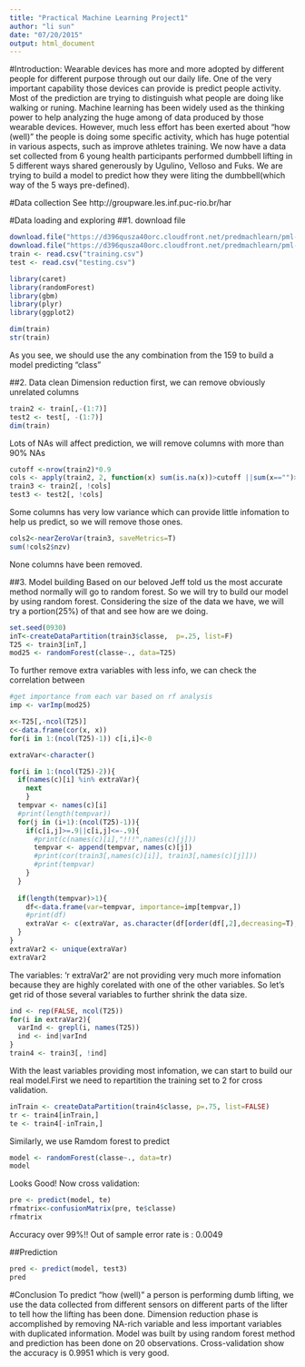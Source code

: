 ```yaml
---
title: "Practical Machine Learning Project1"
author: "li sun"
date: "07/20/2015"
output: html_document
---
```


#Introduction:
Wearable devices has more and more adopted by different people for different purpose through out our daily life. One of the very important capability those devices can provide is predict people activity. Most of the prediction are trying to distinguish what people are doing like walking or runing. Machine learning has been widely used as the thinking power to help analyzing the huge among of data produced by those wearable devices. 
However, much less effort has been exerted about "how (well)" the people is doing some specific activity, which has huge potential in various aspects, such as improve athletes training. 
We now have a data set collected from 6 young health participants performed dumbbell lifting in 5 different ways shared generously by Ugulino, Velloso and Fuks. We are trying to build a model to predict how they were liting the dumbbell(which way of the 5 ways pre-defined).

#Data collection
See http://groupware.les.inf.puc-rio.br/har

#Data loading and exploring
##1. download file
```r
download.file("https://d396qusza40orc.cloudfront.net/predmachlearn/pml-training.csv", "./training.csv", method="libcurl")
download.file("https://d396qusza40orc.cloudfront.net/predmachlearn/pml-testing.csv", "./testing.csv", method="libcurl")
train <- read.csv("training.csv")
test <- read.csv("testing.csv")

library(caret)
library(randomForest)
library(gbm)
library(plyr)
library(ggplot2)

dim(train)
str(train)
```
As you see, we should use the any combination from the 159 to build a model predicting "class"

##2. Data clean
Dimension reduction first, we can remove obviously unrelated columns
```r
train2 <- train[,-(1:7)]
test2 <- test[, -(1:7)]
dim(train)
```
Lots of NAs will affect prediction, we will remove columns with more than 90% NAs
```r
cutoff <-nrow(train2)*0.9
cols <- apply(train2, 2, function(x) sum(is.na(x))>cutoff ||sum(x=="")>cutoff)
train3 <- train2[, !cols]
test3 <- test2[, !cols]
```
Some columns has very low variance which can provide little infomation to help us predict, so we will remove those ones.
```r
cols2<-nearZeroVar(train3, saveMetrics=T)
sum(!cols2$nzv)
```
None columns have been removed.

##3. Model building
Based on our beloved Jeff told us the most accurate method normally will go to random forest. So we will try to build our model by using random forest.
Considering the size of the data we have, we will try a portion(25%) of that and see how are we doing.
```r
set.seed(0930)
inT<-createDataPartition(train3$classe,  p=.25, list=F)
T25 <- train3[inT,]
mod25 <- randomForest(classe~., data=T25)
```

To further remove extra variables with less info, we can check the correlation between 
```r
#get importance from each var based on rf analysis
imp <- varImp(mod25)

x<-T25[,-ncol(T25)]
c<-data.frame(cor(x, x))
for(i in 1:(ncol(T25)-1)) c[i,i]<-0

extraVar<-character()

for(i in 1:(ncol(T25)-2)){
  if(names(c)[i] %in% extraVar){
    next
    }
  tempvar <- names(c)[i]
  #print(length(tempvar))
  for(j in (i+1):(ncol(T25)-1)){
    if(c[i,j]>=.9||c[i,j]<=-.9){
      #print(c(names(c)[i],"!!!",names(c)[j]))
      tempvar <- append(tempvar, names(c)[j])
      #print(cor(train3[,names(c)[i]], train3[,names(c)[j]]))
      #print(tempvar)
    }
  }
  
  if(length(tempvar)>1){
    df<-data.frame(var=tempvar, importance=imp[tempvar,])
    #print(df)
    extraVar <- c(extraVar, as.character(df[order(df[,2],decreasing=T),][-1,]$var))
  }
}
extraVar2 <- unique(extraVar)
extraVar2
```
The variables:
'r extraVar2' are not providing very much more infomation because they are highly corelated with one of the other variables. So let's get rid of those several variables to further shrink the data size.
```r
ind <- rep(FALSE, ncol(T25))
for(i in extraVar2){
  varInd <- grepl(i, names(T25))
  ind <- ind|varInd
}
train4 <- train3[, !ind]
```

With the least variables providing most infomation, we can start to build our real model.First we need to repartition the training set to 2 for cross validation.
```r
inTrain <- createDataPartition(train4$classe, p=.75, list=FALSE)
tr <- train4[inTrain,]
te <- train4[-inTrain,]
```

Similarly, we use Ramdom forest to predict
```r
model <- randomForest(classe~., data=tr)
model
```
Looks Good!
Now cross validation:
```r
pre <- predict(model, te)
rfmatrix<-confusionMatrix(pre, te$classe)
rfmatrix
```
Accuracy over 99%!!
Out of sample error rate is : 0.0049

##Prediction
```r
pred <- predict(model, test3)
pred
```

#Conclusion
To predict "how (well)" a person is performing dumb lifting, we use the data collected from different sensors on different parts of the lifter to tell how the lifting has been done. Dimension reduction phase is accomplished by removing NA-rich variable and less important variables with duplicated information. Model was built by using random forest method and prediction has been done on 20 observations. Cross-validation show the accuracy is 0.9951 which is very good.


